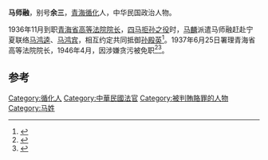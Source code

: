 '''马师融'''，别号'''余三'''，[[青海|青海]][[循化|循化]]人，中华民国政治人物。

1936年11月到职[[青海省高等法院院长|青海省高等法院院长]]，[[四马拒孙之役|四马拒孙之役]]时，[[马麟|马麟]]派遣马师融赶赴宁夏联络[[马鸿逵|马鸿逵]]、[[马鸿宾|马鸿宾]]，相互约定共同抵御[[孙殿英|孙殿英]]<ref>{{cite book|author1=朱晓迪|title=民国十大军阀|date=2013年5月|publisher=台海出版社|pages=345|accessdate=2015-06-22}}</ref>。1937年6月25日署理青海省高等法院院长，1946年4月，因涉嫌贪污被免职<ref>{{cite book|author1=彭勃|title=中华监察执纪执法大典 第2卷|publisher=北京：中国方正出版社|pages=1030|accessdate=2015-06-22}}</ref><ref>{{cite book|author1=刘国铭|coauthors=黄晋明  陈予欢  王叔凯|title=中国国民党百年人物全书  （上册）|date=2005|publisher=团结出版社|pages=第52页|accessdate=2015-06-22}}</ref>。

==参考==
{{reflist}}
{{中国政治人物小作品}}

[[Category:循化人|Category:循化人]]
[[Category:中華民國法官|Category:中華民國法官]]
[[Category:被判賄賂罪的人物|Category:被判賄賂罪的人物]]
[[Category:马姓|Category:马姓]]
